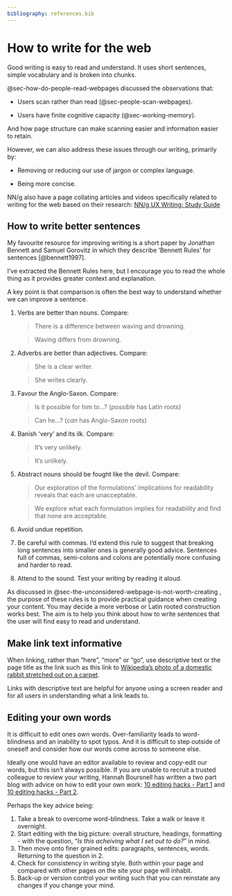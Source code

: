 ```yaml
---
bibliography: references.bib
---
```


# How to write for the web {#sec-how-to-write-for-the-web}

::: {.callout-important .unnumbered title="Summary" appearance="simple" icon="false"}
Good writing is easy to read and understand. It uses short sentences, simple vocabulary and is broken into chunks.
:::

@sec-how-do-people-read-webpages discussed the observations that:

-   Users scan rather than read (@sec-people-scan-webpages).

-   Users have finite cognitive capacity (@sec-working-memory).

And how page structure can make scanning easier and information easier to retain.

However, we can also address these issues through our writing, primarily by:

-   Removing or reducing our use of jargon or complex language.

-   Being more concise.

NN/g also have a page collating articles and videos specifically related to writing for the web based on their research: [NN/g UX Writing: Study Guide](https://www.nngroup.com/articles/ux-writing-study-guide/)

## How to write better sentences {#sec-how-to-write-better-sentences}

My favourite resource for improving writing is a short paper by Jonathan Bennett and Samuel Gorovitz in which they describe 'Bennett Rules' for sentences [@bennett1997].

I've extracted the Bennett Rules here, but I encourage you to read the whole thing as it provides greater context and explanation.

A key point is that comparison is often the best way to understand whether we can improve a sentence.

1.  Verbs are better than nouns. Compare:

    > There is a difference between waving and drowning.

    > Waving differs from drowning.

2.  Adverbs are better than adjectives. Compare:

    > She is a clear writer.

    > She writes clearly.

3.  Favour the Anglo-Saxon. Compare:

    > Is it possible for him to...? (*possible* has Latin roots)

    > Can he...? (*can* has Anglo-Saxon roots)

4.  Banish 'very' and its ilk. Compare:

    > It's very unlikely.

    > It's unlikely.

5.  Abstract nouns should be fought like the devil. Compare:

    > Our exploration of the formulations' implications for readability reveals that each are unacceptable.

    > We explore what each formulation implies for readability and find that none are acceptable.

6.  Avoid undue repetition.

7.  Be careful with commas. I'd extend this rule to suggest that breaking long sentences into smaller ones is generally good advice. Sentences full of commas, semi-colons and colons are potentially more confusing and harder to read.

8.  Attend to the sound. Test your writing by reading it aloud.

As discussed in @sec-the-unconsidered-webpage-is-not-worth-creating , the purpose of these rules is to provide practical guidance when creating your content. You may decide a more verbose or Latin rooted construction works best. The aim is to help you think about how to write sentences that the user will find easy to read and understand.

## Make link text informative {#sec-make-link-text-informative}

When linking, rather than "here", "more" or "go", use descriptive text or the page title as the link such as this link to [Wikipedia's photo of a domestic rabbit stretched out on a carpet](https://en.wikipedia.org/wiki/Domestic_rabbit#/media/File:Domestic_Rabbit_Relaxed_on_Carpet.jpg).

Links with descriptive text are helpful for anyone using a screen reader and for all users in understanding what a link leads to.

## Editing your own words {#sec-editing-your-own-words}

It is difficult to edit ones own words. Over-familiarity leads to word-blindness and an inability to spot typos. And it is difficult to step outside of oneself and consider how our words come across to someone else.

Ideally one would have an editor available to review and copy-edit our words, but this isn't always possible. If you are unable to recruit a trusted colleague to review your writing, Hannah Boursnell has written a two part blog with advice on how to edit your own work: [10 editing hacks - Part 1](https://www.hannahboursnell.com/blog/10editinghacks) and [10 editing hacks - Part 2](https://www.hannahboursnell.com/blog/10editinghacks2).

Perhaps the key advice being:

1.  Take a break to overcome word-blindness. Take a walk or leave it overnight.
2.  Start editing with the big picture: overall structure, headings, formatting - with the question, "*Is this acheiving what I set out to do?* " in mind.
3.  Then move onto finer grained edits: paragraphs, sentences, words. Returning to the question in 2.
4.  Check for consistency in writing style. Both within your page and compared with other pages on the site your page will inhabit.
5.  Back-up or version control your writing such that you can reinstate any changes if you change your mind.
